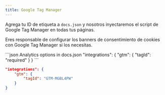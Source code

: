 ```yaml
---
title: Google Tag Manager
---
```


Agrega tu ID de etiqueta a `docs.json` y nosotros inyectaremos el script de Google Tag Manager en todas tus páginas.

Eres responsable de configurar los banners de consentimiento de cookies con Google Tag Manager si los necesitas.

<CodeGroup>
  ```json Analytics options in docs.json
  "integrations": {
      "gtm": {
          "tagId": "required"
      }
  }
  ```

  ```json Example
  "integrations": {
      "gtm": {
          "tagId": "GTM-MGBL4PW"
      }
  }
  ```
</CodeGroup>
